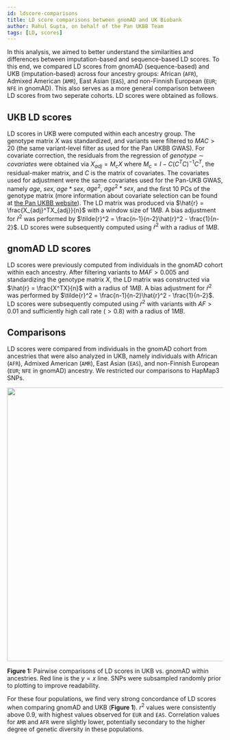```yaml
---
id: ldscore-comparisons
title: LD score comparisons between gnomAD and UK Biobank
author: Rahul Gupta, on behalf of the Pan UKBB Team
tags: [LD, scores]
---
```


In this analysis, we aimed to better understand the similarities and differences between imputation-based and sequence-based LD scores. To this end, we compared LD scores from gnomAD (sequence-based) and UKB (imputation-based) across four ancestry groups: African (`AFR`), Admixed American (`AMR`),  East Asian (`EAS`), and non-Finnish European (`EUR`; `NFE` in gnomAD). This also serves as a more general comparison between LD scores from two seperate cohorts. LD scores were obtained as follows.

## UKB LD scores

LD scores in UKB were computed within each ancestry group. The genotype matrix $X$ was standardized, and variants were filtered to $MAC > 20$ (the same variant-level filter as used for the Pan UKBB GWAS). For covariate correction, the residuals from the regression of $genotype \sim covariates$ were obtained via $X_{adj} = M_cX$ where $M_c = I - C(C^TC)^{-1}C^T$, the residual-maker matrix, and $C$ is the matrix of covariates. The covariates used for adjustment were the same covariates used for the Pan-UKB GWAS, namely $age$, $sex$, $age*sex$, $age^2$, $age^2*sex$, and the first 10 PCs of the genotype matrix (more information about covariate selection can be found at [the Pan UKBB website](https://pan.ukbb.broadinstitute.org/docs/)). The LD matrix was produced via $\hat{r} = \frac{X_{adj}^TX_{adj}}{n}$ with a window size of $1 MB$. A bias adjustment for $\hat{r}^2$ was performed by $\tilde{r}^2 = \frac{n-1}{n-2}\hat{r}^2 - \frac{1}{n-2}$. LD scores were subsequently computed using $\tilde{r}^2$ with a radius of $1 MB$.

## gnomAD LD scores

LD scores were previously computed from individuals in the gnomAD cohort within each ancestry. After filtering variants to  $MAF > 0.005$ and standardizing the genotype matrix $X$, the LD matrix was constructed via $\hat{r} = \frac{X^TX}{n}$ with a radius of $1 MB$. A bias adjustment for $\hat{r}^2$ was performed by $\tilde{r}^2 = \frac{n-1}{n-2}\hat{r}^2 - \frac{1}{n-2}$. LD scores were subsequently computed using $\tilde{r}^2$ with variants with $AF > 0.01$ and sufficiently high call rate ($> 0.8$) with a radius of $1 MB$.

## Comparisons

LD scores were compared from individuals in the gnomAD cohort from ancestries that were also analyzed in UKB, namely individuals with African (`AFR`), Admixed American (`AMR`),  East Asian (`EAS`), and non-Finnish European (`EUR`; `NFE` in gnomAD) ancestry. We restricted our comparisons to HapMap3 SNPs.

<center><img src="/img/LD_score_ukb_vs_gnomad_50k.png"  width="590" height="640"/></center>

**Figure 1:** Pairwise comparisons of LD scores in UKB vs. gnomAD within ancestries. Red line is the $y=x$ line. SNPs were subsampled randomly prior to plotting to improve readability.

For these four populations, we find very strong concordance of LD scores when comparing gnomAD and UKB (**Figure 1**). $r^2$ values were consistently above $0.9$, with highest values observed for `EUR` and `EAS`. Correlation values for `AMR` and `AFR` were slightly lower, potentially secondary to the higher degree of genetic diversity in these populations.